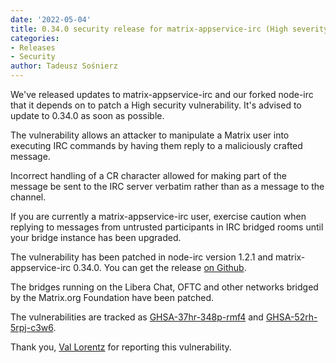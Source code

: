 ```yaml
---
date: '2022-05-04'
title: 0.34.0 security release for matrix-appservice-irc (High severity)
categories:
- Releases
- Security
author: Tadeusz Sośnierz
---
```


We've released updates to matrix-appservice-irc and our forked node-irc that it depends on to patch a High security vulnerability.
It's advised to update to 0.34.0 as soon as possible.

The vulnerability allows an attacker to manipulate a Matrix user into executing IRC commands
by having them reply to a maliciously crafted message.

Incorrect handling of a CR character allowed for making part of the message be sent to the IRC server verbatim
rather than as a message to the channel.

If you are currently a matrix-appservice-irc user, exercise caution when replying to messages from untrusted participants
in IRC bridged rooms until your bridge instance has been upgraded.

The vulnerability has been patched in node-irc version 1.2.1 and matrix-appservice-irc 0.34.0.
You can get the release [on Github](https://github.com/matrix-org/matrix-appservice-irc/releases/tag/0.34.0).

The bridges running on the Libera Chat, OFTC and other networks bridged by the Matrix.org Foundation have been patched.

The vulnerabilities are tracked as [GHSA-37hr-348p-rmf4][appservice-vuln] and
[GHSA-52rh-5rpj-c3w6][node-irc-vuln].

[node-irc-vuln]:
[https://github.com/matrix-org/node-irc/security/advisories/GHSA-52rh-5rpj-c3w6](https://github.com/matrix-org/node-irc/security/advisories/GHSA-52rh-5rpj-c3w6)

[appservice-vuln]:
[https://github.com/matrix-org/matrix-appservice-irc/security/advisories/GHSA-37hr-348p-rmf4](https://github.com/matrix-org/matrix-appservice-irc/security/advisories/GHSA-37hr-348p-rmf4)

Thank you, [Val Lorentz](https://valentin-lorentz.fr/) for reporting this vulnerability.
